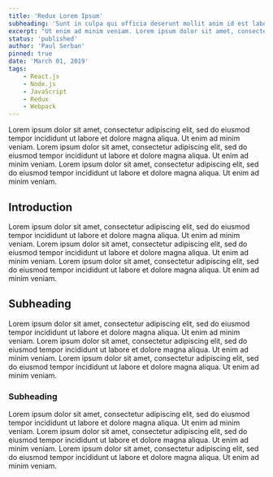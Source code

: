 ```yaml
---
title: 'Redux Lorem Ipsum'
subheading: 'Sunt in culpa qui officia deserunt mollit anim id est laborum.'
excerpt: "Ut enim ad minim veniam. Lorem ipsum dolor sit amet, consectetur adipiscing elit, sed do eiusmod tempor incididunt ut labore et dolore magna aliqua. Ut enim ad minim veniam. Lorem ipsum dolor sit amet, consectetur adipiscing elit, sed do eiusmod tempor incididunt ut labore et dolore magna aliqua. Ut enim ad minim veniam. Lorem ipsum dolor sit amet, consectetur adipiscing elit, sed do eiusmod tempor incididunt ut labore et dolore magna aliqua. Ut enim ad minim veniam."
status: 'published'
author: 'Paul Serban'
pinned: true
date: 'March 01, 2019'
tags:
    - React.js
    - Node.js
    - JavaScript
    - Redux
    - Webpack
---
```

Lorem ipsum dolor sit amet, consectetur adipiscing elit, sed do eiusmod tempor incididunt ut labore et dolore magna aliqua. Ut enim ad minim veniam. Lorem ipsum dolor sit amet, consectetur adipiscing elit, sed do eiusmod tempor incididunt ut labore et dolore magna aliqua. Ut enim ad minim veniam. Lorem ipsum dolor sit amet, consectetur adipiscing elit, sed do eiusmod tempor incididunt ut labore et dolore magna aliqua. Ut enim ad minim veniam.

## Introduction

Lorem ipsum dolor sit amet, consectetur adipiscing elit, sed do eiusmod tempor incididunt ut labore et dolore magna aliqua. Ut enim ad minim veniam. Lorem ipsum dolor sit amet, consectetur adipiscing elit, sed do eiusmod tempor incididunt ut labore et dolore magna aliqua. Ut enim ad minim veniam. Lorem ipsum dolor sit amet, consectetur adipiscing elit, sed do eiusmod tempor incididunt ut labore et dolore magna aliqua. Ut enim ad minim veniam.

## Subheading

Lorem ipsum dolor sit amet, consectetur adipiscing elit, sed do eiusmod tempor incididunt ut labore et dolore magna aliqua. Ut enim ad minim veniam. Lorem ipsum dolor sit amet, consectetur adipiscing elit, sed do eiusmod tempor incididunt ut labore et dolore magna aliqua. Ut enim ad minim veniam. Lorem ipsum dolor sit amet, consectetur adipiscing elit, sed do eiusmod tempor incididunt ut labore et dolore magna aliqua. Ut enim ad minim veniam.

### Subheading
Lorem ipsum dolor sit amet, consectetur adipiscing elit, sed do eiusmod tempor incididunt ut labore et dolore magna aliqua. Ut enim ad minim veniam. Lorem ipsum dolor sit amet, consectetur adipiscing elit, sed do eiusmod tempor incididunt ut labore et dolore magna aliqua. Ut enim ad minim veniam. Lorem ipsum dolor sit amet, consectetur adipiscing elit, sed do eiusmod tempor incididunt ut labore et dolore magna aliqua. Ut enim ad minim veniam.